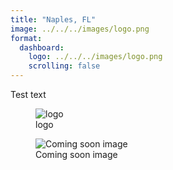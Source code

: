 ```yaml
---
title: "Naples, FL"
image: ../../../images/logo.png
format:
  dashboard:
    logo: ../../../images/logo.png
    scrolling: false
---
```


Test text

![logo](../../../images/logo.jpg)

![Coming soon image](../../../images/coming-soon.png)

